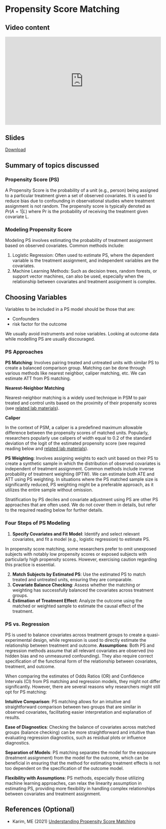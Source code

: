 # Propensity Score Matching {.unnumbered}

## Video content

::: {style="position: relative; padding-bottom: 56.25%; height: 0; overflow: hidden;"}
<iframe src="https://www.youtube.com/embed/42PXOMM1Sfw" style="position: absolute; top: 0; left: 0; width: 100%; height: 100%; border:0;" allowfullscreen>

</iframe>
:::

## Slides

[Download](https://github.com/ehsanx/PS-survey/raw/main/slides/3PropensityScoreintroduction.pdf)

## Summary of topics discussed

### Propensity Score (PS)

A Propensity Score is the probability of a unit (e.g., person) being assigned to a particular treatment given a set of observed covariates. It is used to reduce bias due to confounding in observational studies where treatment assignment is not random. The propensity score is typically denoted as $Pr(A=1 | L)$ where Pr is the probability of receiving the treatment given covariate L.

### Modeling Propensity Score

Modeling PS involves estimating the probability of treatment assignment based on observed covariates. Common methods include:

1.  Logistic Regression: Often used to estimate PS, where the dependent variable is the treatment assignment, and independent variables are the covariates.
2.  Machine Learning Methods: Such as decision trees, random forests, or support vector machines, can also be used, especially when the relationship between covariates and treatment assignment is complex.

## Choosing Variables

Variables to be included in a PS model should be those that are:

-   Confounders
-   risk factor for the outcome

We usually avoid instruments and noise variables. Looking at outcome data while modelling PS are usually discouraged.

### PS Approaches

**PS Matching**: Involves pairing treated and untreated units with similar PS to create a balanced comparison group. Matching can be done through various methods like nearest neighbor, caliper matching, etc. We can estimate ATT from PS matching.

::: callout-tip
**Nearest-Neighbor Matching**

Nearest-neighbor matching is a widely used technique in PSM to pair treated and control units based on the proximity of their propensity scores (see [related lab materials](https://ehsanx.github.io/EpiMethods/propensityscore2.html)).
::: 

::: callout-tip
**Caliper**

In the context of PSM, a caliper is a predefined maximum allowable difference between the propensity scores of matched units. Popularly, researchers popularly use calipers of width equal to 0.2 of the standard deviation of the logit of the estimated propensity score (see required reading below and [related lab materials](https://ehsanx.github.io/EpiMethods/propensityscore2.html)). 
::: 

**PS Weighting**: Involves assigning weights to each unit based on their PS to create a synthetic sample in which the distribution of observed covariates is independent of treatment assignment. Common methods include inverse probability of treatment weighting (IPTW). We can estimate both ATE and ATT using PS weighting. In situations where the PS matched sample size is significantly reduced, PS weighting might be a preferable approach, as it utilizes the entire sample without omission.

Stratification by PS deciles and covariate adjustment using PS are other PS approaches that are often used. We do not cover them in details, but refer to the required reading below for further details.


### Four Steps of PS Modeling

1.  **Specify Covariates and Fit Model**: Identify and select relevant covariates, and fit a model (e.g., logistic regression) to estimate PS.

::: callout-tip
In propensity score matching, some researchers prefer to omit unexposed subjects with notably low propensity scores or exposed subjects with particularly high propensity scores. However, exercising caution regarding this practice is essential.
::: 

2.  **Match Subjects by Estimated PS**: Use the estimated PS to match treated and untreated units, ensuring they are comparable.
3.  **Covariate Balance Checking**: Assess whether the matching or weighting has successfully balanced the covariates across treatment groups. 
4.  **Estimation of Treatment Effect**: Analyze the outcome using the matched or weighted sample to estimate the causal effect of the treatment.

### PS vs. Regression

PS is used to balance covariates across treatment groups to create a quasi-experimental design, while regression is used to directly estimate the relationship between treatment and outcome. **Assumptions**: Both PS and regression methods assume that all relevant covariates are observed (no hidden bias and no unmeasured confounding). They also require correct specification of the functional form of the relationship between covariates, treatment, and outcome.

When comparing the estimates of Odds Ratios (OR) and Confidence Intervals (CI) from PS matching and regression models, they might not differ significantly. However, there are several reasons why researchers might still opt for PS matching:

**Intuitive Comparison**: PS matching allows for an intuitive and straightforward comparison between two groups that are similar in observed covariates, facilitating easier interpretation and explanation of results.

**Ease of Diagnostics**: Checking the balance of covariates across matched groups (balance checking) can be more straightforward and intuitive than evaluating regression diagnostics, such as residual plots or influence diagnostics.

**Separation of Models**: PS matching separates the model for the exposure (treatment assignment) from the model for the outcome, which can be beneficial in ensuring that the method for estimating treatment effects is not too dependent on the specification of the outcome model.

**Flexibility with Assumptions**: PS methods, especially those utilizing machine learning approaches, can relax the linearity assumption in estimating PS, providing more flexibility in handling complex relationships between covariates and treatment assignment.

## References (Optional)
- Karim, ME (2021) [Understanding Propensity Score Matching](https://ehsanx.github.io/psw/)
